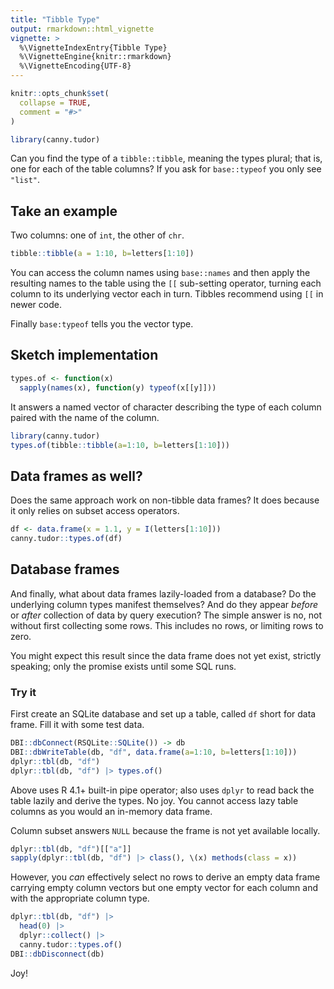 ```yaml
---
title: "Tibble Type"
output: rmarkdown::html_vignette
vignette: >
  %\VignetteIndexEntry{Tibble Type}
  %\VignetteEngine{knitr::rmarkdown}
  %\VignetteEncoding{UTF-8}
---
```


```r
knitr::opts_chunk$set(
  collapse = TRUE,
  comment = "#>"
)
```

```r
library(canny.tudor)
```

Can you find the type of a `tibble::tibble`, meaning the types plural; that is,
one for each of the table columns? If you ask for `base::typeof` you only see
`"list"`.

## Take an example
Two columns: one of `int`, the other of `chr`.
```r
tibble::tibble(a = 1:10, b=letters[1:10])
```
You can access the column names using `base::names` and then apply the resulting
names to the table using the `[[` sub-setting operator, turning each column to
its underlying vector each in turn. Tibbles recommend using `[[` in newer code.

Finally `base:typeof` tells you the vector type.

## Sketch implementation
```r
types.of <- function(x)
  sapply(names(x), function(y) typeof(x[[y]]))
```
It answers a named vector of character describing the type of each column paired
with the name of the column.
```r
library(canny.tudor)
types.of(tibble::tibble(a=1:10, b=letters[1:10]))
```

## Data frames as well?
Does the same approach work on non-tibble data frames? It does because it only
relies on subset access operators.
```r
df <- data.frame(x = 1.1, y = I(letters[1:10]))
canny.tudor::types.of(df)
```

## Database frames
And finally, what about data frames lazily-loaded from a database? Do the
underlying column types manifest themselves? And do they appear _before_ or
_after_ collection of data by query execution? The simple answer is no, not
without first collecting some rows. This includes no rows, or limiting rows to
zero.

You might expect this result since the data frame does not yet exist, strictly
speaking; only the promise exists until some SQL runs.

### Try it
First create an SQLite database and set up a table, called `df` short for data
frame. Fill it with some test data.
```r
DBI::dbConnect(RSQLite::SQLite()) -> db
DBI::dbWriteTable(db, "df", data.frame(a=1:10, b=letters[1:10]))
dplyr::tbl(db, "df")
dplyr::tbl(db, "df") |> types.of()
```
Above uses R 4.1+ built-in pipe operator; also uses `dplyr` to read back the
table lazily and derive the types. No joy. You cannot access lazy table columns
as you would an in-memory data frame.

Column subset answers `NULL` because the frame is not yet available locally.
```r
dplyr::tbl(db, "df")[["a"]]
sapply(dplyr::tbl(db, "df") |> class(), \(x) methods(class = x))
```
However, you *can* effectively select no rows to derive an empty data frame
carrying empty column vectors but one empty vector for each column and with the
appropriate column type.
```r
dplyr::tbl(db, "df") |>
  head(0) |>
  dplyr::collect() |>
  canny.tudor::types.of()
DBI::dbDisconnect(db)
```
Joy!
